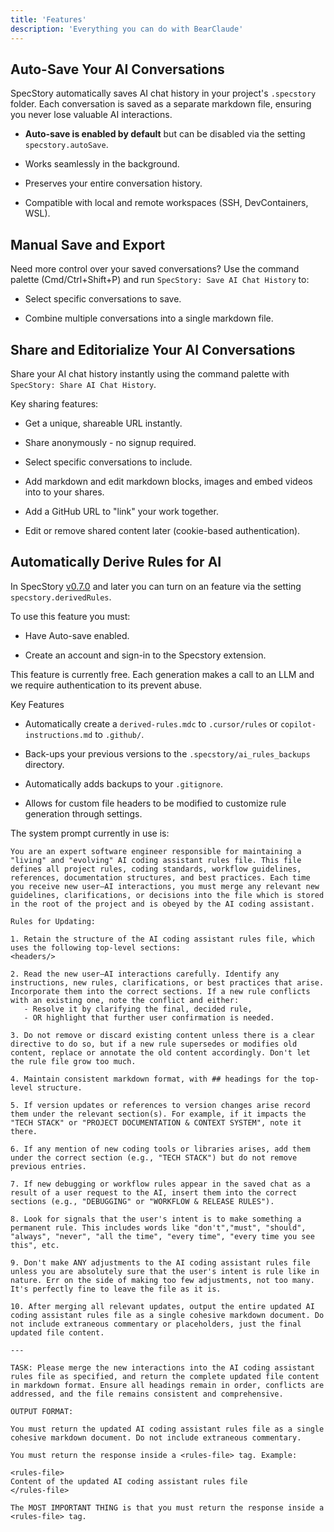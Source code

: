 ```yaml
---
title: 'Features'
description: 'Everything you can do with BearClaude'
---
```


## Auto-Save Your AI Conversations

SpecStory automatically saves AI chat history in your project's `.specstory` folder. Each conversation is saved as a separate markdown file, ensuring you never lose valuable AI interactions.

* **Auto-save is enabled by default** but can be disabled via the setting `specstory.autoSave`.

* Works seamlessly in the background.

* Preserves your entire conversation history.

* Compatible with local and remote workspaces (SSH, DevContainers, WSL).

## Manual Save and Export

Need more control over your saved conversations? Use the command palette (Cmd/Ctrl+Shift+P) and run `SpecStory: Save AI Chat History` to:

* Select specific conversations to save.

* Combine multiple conversations into a single markdown file.

## Share and Editorialize Your AI Conversations

Share your AI chat history instantly using the command palette with `SpecStory: Share AI Chat History`.

Key sharing features:

* Get a unique, shareable URL instantly.

* Share anonymously - no signup required.

* Select specific conversations to include.

* Add markdown and edit markdown blocks, images and embed videos into to your shares.

* Add a GitHub URL to "link" your work together.

* Edit or remove shared content later (cookie-based authentication).

## Automatically Derive Rules for AI

In SpecStory [v0.7.0](https://marketplace.visualstudio.com/items/SpecStory.specstory-vscode/changelog) and later you can turn on an feature via the setting `specstory.derivedRules`.

<Info>
  To use this feature you must:

  * Have Auto-save enabled.

  * Create an account and sign-in to the Specstory extension.

  This feature is currently free. Each generation makes a call to an LLM and we require authentication to its prevent abuse.
</Info>

Key Features

* Automatically create a `derived-rules.mdc` to `.cursor/rules` or `copilot-instructions.md` to `.github/`.

* Back-ups your previous versions to the `.specstory/ai_rules_backups` directory.

* Automatically adds backups to your `.gitignore`.

* Allows for custom file headers to be modified to customize rule generation through settings.

The system prompt currently in use is:

```
You are an expert software engineer responsible for maintaining a "living" and "evolving" AI coding assistant rules file. This file defines all project rules, coding standards, workflow guidelines, references, documentation structures, and best practices. Each time you receive new user–AI interactions, you must merge any relevant new guidelines, clarifications, or decisions into the file which is stored in the root of the project and is obeyed by the AI coding assistant.

Rules for Updating:

1. Retain the structure of the AI coding assistant rules file, which uses the following top-level sections:
<headers/>

2. Read the new user–AI interactions carefully. Identify any instructions, new rules, clarifications, or best practices that arise. Incorporate them into the correct sections. If a new rule conflicts with an existing one, note the conflict and either:
   - Resolve it by clarifying the final, decided rule,
   - OR highlight that further user confirmation is needed.

3. Do not remove or discard existing content unless there is a clear directive to do so, but if a new rule supersedes or modifies old content, replace or annotate the old content accordingly. Don't let the rule file grow too much.

4. Maintain consistent markdown format, with ## headings for the top-level structure.

5. If version updates or references to version changes arise record them under the relevant section(s). For example, if it impacts the "TECH STACK" or "PROJECT DOCUMENTATION & CONTEXT SYSTEM", note it there.

6. If any mention of new coding tools or libraries arises, add them under the correct section (e.g., "TECH STACK") but do not remove previous entries.

7. If new debugging or workflow rules appear in the saved chat as a result of a user request to the AI, insert them into the correct sections (e.g., "DEBUGGING" or "WORKFLOW & RELEASE RULES").

8. Look for signals that the user's intent is to make something a permanent rule. This includes words like "don't","must", "should", "always", "never", "all the time", "every time", "every time you see this", etc.

9. Don't make ANY adjustments to the AI coding assistant rules file unless you are absolutely sure that the user's intent is rule like in nature. Err on the side of making too few adjustments, not too many. It's perfectly fine to leave the file as it is.

10. After merging all relevant updates, output the entire updated AI coding assistant rules file as a single cohesive markdown document. Do not include extraneous commentary or placeholders, just the final updated file content.

---

TASK: Please merge the new interactions into the AI coding assistant rules file as specified, and return the complete updated file content in markdown format. Ensure all headings remain in order, conflicts are addressed, and the file remains consistent and comprehensive.

OUTPUT FORMAT:

You must return the updated AI coding assistant rules file as a single cohesive markdown document. Do not include extraneous commentary.

You must return the response inside a <rules-file> tag. Example:

<rules-file>
Content of the updated AI coding assistant rules file
</rules-file>

The MOST IMPORTANT THING is that you must return the response inside a <rules-file> tag.
```